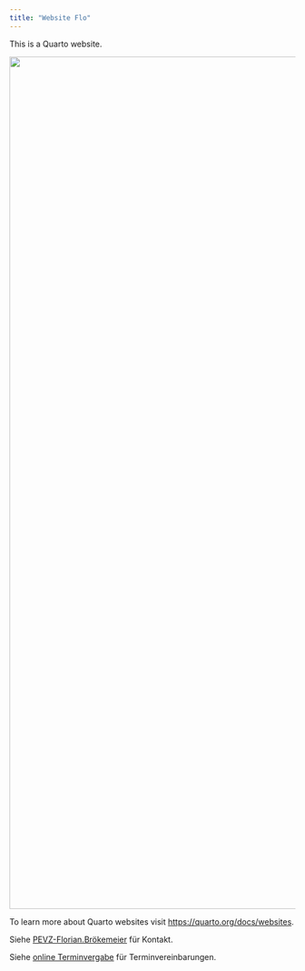 ```yaml
---
title: "Website Flo"
---
```


This is a Quarto website.

![](input/Flo.png){width="1500"}

To learn more about Quarto websites visit <https://quarto.org/docs/websites>.

Siehe [PEVZ-Florian.Brökemeier](https://ekvv.uni-bielefeld.de/pers_publ/publ/PersonDetail.jsp?personId=279287392) für Kontakt.

Siehe [online Terminvergabe](https://ekvv.uni-bielefeld.de/kvv_publ/publ/Lehrende_Terminvereinbarungen.jsp?login=x&personId=279287392) für Terminvereinbarungen.

